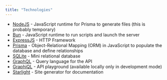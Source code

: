 ```yaml
---
title: "Technologies"
---
```


- [NodeJS](https://nodejs.org/en) - JavaScript runtime for Prisma to generate files (this is probably temporary)
- [Bun](https://bun.sh/) - JavaScript runtime to run scripts and launch the server
- [ExpressJS](https://expressjs.com) - HTTP Framework
- [Prisma](https://www.prisma.io/) - Object-Relational Mapping (ORM) in JavaScript to populate the database and define relationships
- [SQLite](https://sqlite.org/) - Mini relational database
- [GraphQL](https://graphql.org/) - Query language for the API
- [GraphiQL](https://github.com/graphql/graphiql) - API playground (available locally only in development mode)
- [Starlight](https://starlight.astro.build/) - Site generator for documentation
